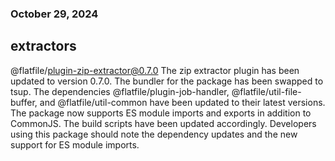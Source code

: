 ### October 29, 2024
## extractors

@flatfile/plugin-zip-extractor@0.7.0
The zip extractor plugin has been updated to version 0.7.0. The bundler for the package has been swapped to tsup. The dependencies @flatfile/plugin-job-handler, @flatfile/util-file-buffer, and @flatfile/util-common have been updated to their latest versions. The package now supports ES module imports and exports in addition to CommonJS. The build scripts have been updated accordingly. Developers using this package should note the dependency updates and the new support for ES module imports.